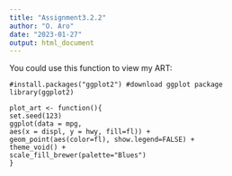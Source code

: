 ---
title: "Assignment3.2.2"
author: "O. Aro"
date: "2023-01-27"
output: html_document
---
You could use this function to view my ART:

```
#install.packages("ggplot2") #download ggplot package
library(ggplot2)

plot_art <- function(){
set.seed(123)
ggplot(data = mpg, 
aes(x = displ, y = hwy, fill=fl)) +
geom_point(aes(color=fl), show.legend=FALSE) +
theme_void() +
scale_fill_brewer(palette="Blues")
}
  
```



